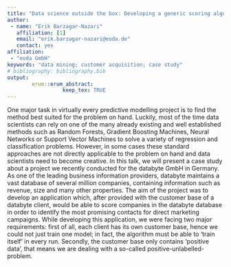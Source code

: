 ---
title: "Data science outside the box: Developing a generic scoring algorithm for customer acquisition"
author:
 - name: "Erik Barzagar-Nazari"
   affiliation: [1]
   email: "erik.barzagar-nazari@eoda.de"
   contact: yes
affiliation:
 - "eoda GmbH"
keywords: "data mining; customer acquisition; case study"
# bibliography: bibliography.bib
output:  
        erum::erum_abstract:
                  keep_tex: TRUE
---

One major task in virtually every predictive modelling project is to
find the method best suited for the problem on hand. Luckily, most of
the time data scientists can rely on one of the many already existing
and well established methods such as Random Forests, Gradient Boosting
Machines, Neural Networks or Support Vector Machines to solve a variety
of regression and classification problems. However, in some cases these
standard approaches are not directly applicable to the problem on hand
and data scientists need to become creative. In this talk, we will
present a case study about a project we recently conducted for the
databyte GmbH in Germany. As one of the leading business information
providers, databyte maintains a vast database of several million
companies, containing information such as revenue, size and many other
properties. The aim of the project was to develop an application which,
after provided with the customer base of a databyte client, would be
able to score companies in the databyte database in order to identify
the most promising contacts for direct marketing campaigns. While
developing this application, we were facing two major requirements:
first of all, each client has its own customer base, hence we could not
just train one model; in fact, the algorithm must be able to 'train
itself' in every run. Secondly, the customer base only contains
'positive data', that means we are dealing with a so-called
positive-unlabelled-problem.

<!--  -->
<!--  -->
<!--  -->
